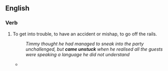 ==English==

===Verb===
{{infl|en|verb|head=to [[come]] [[unstuck]]}}

# {{idiom|British}} To get into trouble, to have an accident or mishap, to go off the rails.
#: ''Timmy thought he had managed to sneak into the party unchallenged, but '''came unstuck''' when he realised all the guests were speaking a language he did not understand''
#* {{RQ:Wodehouse Offing|XII|“Well, if you must know,” he said, “she's broken the engagement.” This didn't get us any farther. We had assumed as much. You don't go calling people rats if love still lingers. “But it's only an hour or so,” I said, “since I left her outside a hostelry called the ‘Fox and Goose’, and she had just been giving you a rave notice. What '''came unstuck'''? What did you do to the girl?”}}